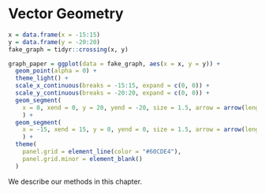 # Vector Geometry

```r
x = data.frame(x = -15:15) 
y = data.frame(y = -20:20)
fake_graph = tidyr::crossing(x, y)

graph_paper = ggplot(data = fake_graph, aes(x = x, y = y)) +
  geom_point(alpha = 0) +
  theme_light() +
  scale_x_continuous(breaks = -15:15, expand = c(0, 0)) +
  scale_y_continuous(breaks = -20:20, expand = c(0, 0)) +
  geom_segment(
    x = 0, xend = 0, y = 20, yend = -20, size = 1.5, arrow = arrow(length = unit(0.02, "npc"), end = "both", type = "closed")
    ) +
  geom_segment(
    x = -15, xend = 15, y = 0, yend = 0, size = 1.5, arrow = arrow(length = unit(0.02, "npc"), end = "both", type = "closed")
    ) +
  theme(
    panel.grid = element_line(color = "#60CDE4"),
    panel.grid.minor = element_blank()
  )
```


We describe our methods in this chapter.
